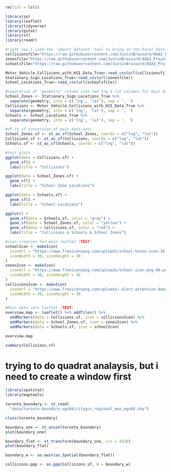 

```{r}
rm(list = ls())
```

```{r}
library(sp)
library(leaflet)
library(tidyverse)
library(gstat)
library(sf)
library(readr)
```


```{r}
#right now I used the 'import dataset' tool to bring in the Excel data downloaded from the GitHub, this is trying to rip straight from GitHub
collisionsfile="https://raw.githubusercontent.com/JustinBrassard/4GA3_Project_And_Proposal/main/data/Motor%20Vehicle%20Collisions/Motor%20Vehicle%20Collisions%20with%20KSI%20Data%20True.csv?token=AS22SR2ZGZO34O7CM56XBFTANDP44"
zonesfile="https://raw.githubusercontent.com/JustinBrassard/4GA3_Project_And_Proposal/main/data/Stationary%20Sign%20locations/Stationary%20Sign%20Locations%20True%20-%20Stationary%20Sign%20locations.csv?token=AS22SR3YXJ3MMPTFKRTZFIDANDQKW"
schoolsfile="https://raw.githubusercontent.com/JustinBrassard/4GA3_Project_And_Proposal/main/data/point-school-locations-wgs84/School%20Locations%20True%20-%20School%20locations-all%20types%20data.csv?token=AS22SR3J4NEF54PS3OOARYTANDQOY"

Motor_Vehicle_Collisions_with_KSI_Data_True<-read_csv(url(collisionsfile))
Stationary_Sign_Locations_True<-read_csv(url(zonesfile))
School_Locations_True<-read_csv(url(schoolsfile))
```

```{r}
#separation of 'geometry' column into two lng & lat columns for main data sets
School_Zones <- Stationary_Sign_Locations_True %>%
  separate(geometry, into = c('lng', 'lat'), sep = ', ')
Collisions <- Motor_Vehicle_Collisions_with_KSI_Data_True %>%
  separate(geometry, into = c('lng', 'lat'), sep = ', ')
Schools <- School_Locations_True %>%
  separate(geometry, into = c('lng', 'lat'), sep = ', ')
```

```{r}
#df to sf conversion of main data sets
School_Zones.sf <- st_as_sf(School_Zones, coords = c("lng", "lat"))
Collisions.sf <- st_as_sf(Collisions, coords = c("lng", "lat"))
Schools.sf <- st_as_sf(Schools, coords = c("lng", "lat"))
```

```{r}
#test plots
ggplot(data = Collisions.sf) +
  geom_sf() +
  labs(title = "Collisions")

ggplot(data = School_Zones.sf) +
  geom_sf() +
  labs(title = "School Zone Locations")

ggplot(data = Schools.sf) +
  geom_sf() +
  labs(title = "School Locations")

ggplot() +
  geom_sf(data = Schools.sf, color = "grey") +
  geom_sf(data = School_Zones.sf, color = "yellow") +
  geom_sf(data = Collisions.sf, color = "red") +
  labs(title = "Collisions & Schools & School Zones")
```

```{r}
#icon creation for main leaflet (TEST)
schoolIcon <- makeIcon(
  iconUrl = "https://www.freeiconspng.com/uploads/school-house-icon-16.png",
  iconWidth = 30, iconHeight = 30
)
zonesIcon <- makeIcon(
  iconUrl = "https://www.freeiconspng.com/uploads/school-icon-png-40.png",
  iconWidth = 30, iconHeight = 30
)
collisionsIcon <- makeIcon(
  iconUrl = "https://www.freeiconspng.com/uploads/-alert-attention-danger-exclamation-safety-warning-icon--icon--33.png",
  iconWidth = 30, iconHeight = 30
)
```

```{r}
#Main data sets leaflet (TEST)
overview.map <- leaflet() %>% addTiles() %>%
  addMarkers(data = Collisions.sf, icon = collisionsIcon) %>%
  addMarkers(data = School_Zones.sf, icon = zonesIcon) %>%
  addMarkers(data = Schools.sf, icon = schoolIcon)

overview.map
```

```{r}
summary(Collisions.sf)
```
# trying to do quadrat analaysis, but i need to create a window first

```{r}
library(spatstat)
library(maptools)
```


```{r}
toronto_boundary <- st_read(
  "data/toronto-boundary-wgs84/citygcs_regional_mun_wgs84.shp")
```

```{r}
class(toronto_boundary)
```


```{r}
boundary_one <- st_union(toronto_boundary)
plot(boundary_one)
```

```{r}
boundary_flat <- st_transform(boundary_one, crs = 4326)
plot(boundary_flat)
```

```{r}
boundary_w <- as.owin(as_Spatial(boundary_flat))
```

```{r}
collisions.ppp <- as.ppp(Collisions.sf, W = boundary_w)
```
































